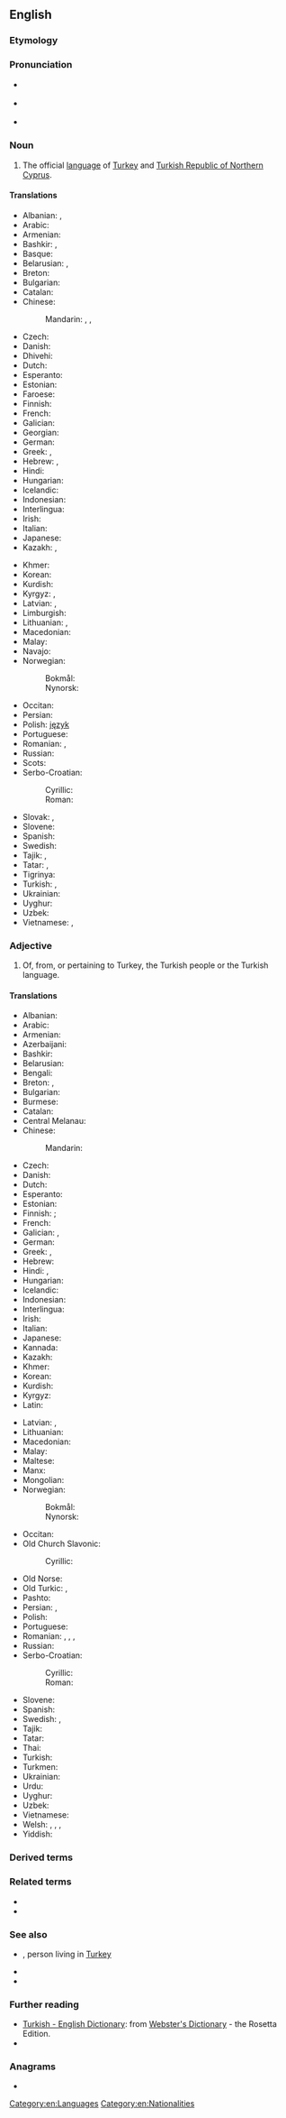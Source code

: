==English==
{{interwiktionary|code=tr}}
{{wikipedia}}

===Etymology===
{{suffix|en|Turk|ish}}

===Pronunciation===
* {{a|UK}} {{IPA|en|/ˈtɜː.kɪʃ/}}
* {{a|US}} {{IPA|en|/ˈtɝ.kɪʃ/}}
* {{audio|en|En-us-Turkish.ogg|Audio (US)}}

===Noun===
{{en-noun|-}}

# The official [[language]] of [[Turkey]] and [[Turkish Republic of Northern Cyprus]].

====Translations====
{{trans-top|official language of Turkey and Turkish Republic of Northern Cyprus}}
* Albanian: {{t|sq|turkisht}}, {{t|sq|[[gjuha]] [[turke]]}}
* Arabic: {{t+|ar|تُرْكِيَّة|f}}
* Armenian: {{t+|hy|թուրքերեն}}
* Bashkir: {{t|ba|төрөк теле|sc=Cyrl}}, {{t|ba|төрөксә|sc=Cyrl}}
* Basque: {{t+|eu|turkiera}}
* Belarusian: {{t|be|турэ́цкая мо́ва|f|sc=Cyrl}}, {{t|be|турэ́цкая|f|sc=Cyrl}}
* Breton: {{t+|br|turkeg|m}}
* Bulgarian: {{t+|bg|ту́рски|m|sc=Cyrl}}
* Catalan: {{t+|ca|turc|m}}
* Chinese:
*: Mandarin: {{t+|cmn|土耳其語|sc=Hani}}, {{t+|cmn|土耳其语|tr=tǔ'ěrqíyǔ|sc=Hani}}, {{t|cmn|土耳其文|tr=tǔ'ěrqíwén|sc=Hani}}
* Czech: {{t|cs|[[turecký]] [[jazyk]]|m}} {{t+|cs|turečtina|f}}
* Danish: {{t+|da|tyrkisk|n}}
* Dhivehi: {{t|dv|ތުރުކީ|sc=Thaa}}
* Dutch: {{t+|nl|Turks|n}}
* Esperanto: {{qualifier|[[lingvo]]}} {{t|eo|turka}}
* Estonian: {{t|et|türgi keel}}
* Faroese: {{t+|fo|turkiskt|n}}
* Finnish: {{t+|fi|turkki}}
* French: {{t+|fr|turc|m}}
* Galician: {{t+|gl|turco|m}}
* Georgian: {{t+|ka|თურქული}}
* German: {{t+|de|Türkisch|n}}
* Greek: {{t+|el|τουρκικά|n-p}}, {{t+|el|τούρκικα|n-p}}
* Hebrew: {{t|he|טורקית|f|tr=turkít|sc=Hebr}}, {{t|he|תורכית|f|tr=turkít|sc=Hebr}}
* Hindi: {{t+|hi|तुर्की}}
* Hungarian: {{t+|hu|török}}
* Icelandic: {{t+|is|tyrkneska|f}}
* Indonesian: {{t-check|id|[[bahasa]] [[Turki]]}} <!-- was "[[bahasa]] [[Turki]]" - assumed sum-of-parts; if an idiom, remove the embedded wikilinks to the individual words. see [[User:Kephir/gadgets/xte#Translation_fixing]] -->
* Interlingua: {{t|ia|turco}}
* Irish: {{t|ga|Tuircis}}
* Italian: {{t+|it|turco|m}}
* Japanese: {{t+|ja|トルコ語|tr=トルコご, torukogo}}
* Kazakh: {{t|kk|түрік тілі|sc=Cyrl}}, {{t|kk|түрікше}}
{{trans-mid}}
* Khmer: {{t|km|ទួរគី}}
* Korean: {{t+|ko|터키어}}
* Kurdish: {{t+|kmr|tirkî|f}}
* Kyrgyz: {{t|ky|түркчө}}, {{t+|ky|түркча}}
* Latvian: {{t|lv|turku valoda|f}}, {{t|lv|turku}}
* Limburgish: {{t+|li|Törksj|n}}
* Lithuanian: {{t+|lt|turkų kalba|f}}, {{t+|lt|turkų}}
* Macedonian: {{t|mk|турски|m}}
* Malay: {{t|ms|bahasa Turki}}
* Navajo: {{t|nv|Tʼóok bizaad}}
* Norwegian:
*: Bokmål: {{t+|nb|tyrkisk|m}}
*: Nynorsk: {{t+|nn|tyrkisk|m}}
* Occitan: {{t+|oc|turc|m}}
* Persian: {{t+|fa|ترکی|tr=torki|sc=fa-Arab}}
* Polish: [[język]] {{t+|pl|turecki|m-in}}
* Portuguese: {{t+|pt|turco|m}}
* Romanian: {{t+|ro|turcă|f}}, {{t|ro|[[limba]] [[turcă]]|f}}
* Russian: {{t+|ru|туре́цкий|m}}
* Scots: {{t|sco|Turkis}}
* Serbo-Croatian:
*: Cyrillic: {{t|sh|ту̀рскӣ|m|sc=Cyrl}}
*: Roman: {{t+|sh|tùrskī|m}}
* Slovak: {{t|sk|turecký jazyk|m}}, {{t+|sk|turečtina|f}}
* Slovene: {{t+|sl|túrščina|f}}
* Spanish: {{t+|es|turco|m}}
* Swedish: {{t+|sv|turkiska}}
* Tajik: {{t+|tg|туркӣ|sc=Cyrl}}, {{t|tg|забони туркӣ|sc=Cyrl}}
* Tatar: {{t|tt|төрек теле|sc=Cyrl}}, {{t|tt|төрекча|sc=Cyrl}}
* Tigrinya: {{t|ti|ቱርከኛ}}
* Turkish: {{t+|tr|Türkçe}}, {{t+|tr|Türk dili}}
* Ukrainian: {{t+|uk|туре́цька|f|sc=Cyrl}}
* Uyghur: {{t+|ug|تۈركچە}}
* Uzbek: {{t+|uz|turkcha}}
* Vietnamese: {{t|vi|tiếng Thổ Nhĩ Kỳ}}, {{t|vi|tiếng Thổ}}
{{trans-bottom}}

===Adjective===
{{en-adj|-}}

# Of, from, or pertaining to Turkey, the Turkish people or the Turkish language.

====Translations====
{{trans-top|of, from or pertaining to Turkey, the Turkish people or the Turkish language}}
* Albanian: {{t+|sq|turk}}
* Arabic: {{t|ar|تُرْكِيّ}}
* Armenian: {{t+|hy|թուրքական}}
* Azerbaijani: {{t+|az|türk}}
* Bashkir: {{t|ba|төрөк}}
* Belarusian: {{t|be|турэ́цкі}}
* Bengali: {{t+|bn|তুর্কি}}
* Breton: {{t+|br|turk}}, {{qualifier|relating to the language}} {{t|br|turkek}}
* Bulgarian: {{t+|bg|ту́рски}}
* Burmese: {{t|my|တူရကီ}}
* Catalan: {{t+|ca|turc|m}}
* Central Melanau: {{t|mel|Tereki}}
* Chinese:
*: Mandarin: {{qualifier|of Turkey}} {{t+|cmn|土耳其|tr=Tǔěrqí de|alt=土耳其的|sc=Hani}}
* Czech: {{t+|cs|turecký}}
* Danish: {{t+|da|tyrkisk}}
* Dutch: {{t+|nl|Turks|n}}
* Esperanto: {{t|eo|turka}}
* Estonian: {{t|et|türgi}}
* Finnish: {{t+|fi|turkkilainen}}; {{t+|fi|turkinkielinen}} {{gloss|in Turkish language}}
* French: {{t+|fr|turc|m}}
* Galician: {{t+|gl|turco|m}}, {{t|gl|turca|f}}
* German: {{t+|de|türkisch}}
* Greek: {{t+|el|τούρκικος}}, {{t+|el|τουρκικός}}
* Hebrew: {{t+|he|טוּרְקִי|tr=turki}}
* Hindi: {{t|hi|तुर्कीयाई}}, {{t+|hi|तुर्की}}
* Hungarian: {{t+|hu|török}}
* Icelandic: {{t+|is|tyrkneskur}}
* Indonesian: {{t|id|turki}}
* Interlingua: {{t|ia|turc}}
* Irish: {{t|ga|Turcach}}
* Italian: {{t+|it|turco|m}}
* Japanese: {{t+|ja|トルコ|tr=Toruko no|alt=トルコの}}
* Kannada: {{t+|kn|ತುರುಕ}}
* Kazakh: {{t|kk|түрік}}
* Khmer: {{t+|km|តួកគី}}
* Korean: {{t+|ko|터키|alt=터키의}}
* Kurdish: {{t+|kmr|tirkî}}
* Kyrgyz: {{t+|ky|түрк}}
* Latin: {{t|la|turcicus}}
{{trans-mid}}
* Latvian: {{t|lv|turku}}, {{t|lv|turcisks}}
* Lithuanian: {{t|lt|turkiškas}}
* Macedonian: {{t|mk|турски}}
* Malay: {{t|ms|Turki}}
* Maltese: {{t|mt|Tork}}
* Manx: {{t|gv|Turkagh}}
* Mongolian: {{t|mn|турк}}
* Norwegian:
*: Bokmål: {{t+|nb|tyrkisk}}
*: Nynorsk: {{t+|nn|tyrkisk}}
* Occitan: {{t+|oc|turc}}
* Old Church Slavonic:
*: Cyrillic: {{t|cu|тѷрчьскъ|sc=Cyrs}}
* Old Norse: {{t|non|tyrkneskr}}
* Old Turkic: {{t|otk|𐱅𐰇𐰼𐰜}}, {{t|otk|𐱅𐰇𐰼𐰚}}
* Pashto: {{t+|ps|ترکي|tr=torkí}}
* Persian: {{t+|fa|ترک|tr=tork}}, {{t|fa|ترکیهای|tr=torkiye’i}}
* Polish: {{t+|pl|turecki}}
* Portuguese: {{t+|pt|turco|m}}
* Romanian: {{t+|ro|turc|m}}, {{t+|ro|turcă|f}}, {{t+|ro|turcesc|m}}, {{t|ro|turcească|f}}
* Russian: {{t+|ru|туре́цкий}}
* Serbo-Croatian:
*: Cyrillic: {{t|sh|ту̀рскӣ}}
*: Roman: {{t+|sh|tùrskī}}
* Slovene: {{t+|sl|túrški}}
* Spanish: {{t+|es|turco}}
* Swedish: {{t+|sv|turkisk|c}}, {{t+|sv|turkiskt|n}}
* Tajik: {{t+|tg|туркӣ}}
* Tatar: {{t+|tt|төрек}}
* Thai: {{t+|th|ตุรกี}}
* Turkish: {{t+|tr|Türk}}
* Turkmen: {{t|tk|türk}}
* Ukrainian: {{t+|uk|туре́цький}}
* Urdu: {{t+|ur|ترکی|tr=turkī}}
* Uyghur: {{t|ug|تۈرك}}
* Uzbek: {{t+|uz|turk}}
* Vietnamese: {{t|vi|Thổ Nhĩ Kì}}
* Welsh: {{t|cy|twrcaidd}}, {{t|cy|twrciaidd}}, {{t|cy|tyrcaidd}}, {{t|cy|tyrciaidd}}
* Yiddish: {{t|yi|טערקיש}}
{{trans-bottom}}

===Derived terms===
{{der4|en
|Ottoman Turkish
|Turkish alphabet
|Turkish Angora
|Turkish bath
|Turkish bread
|Turkish coffee
|Turkish corsair
|Turkish delight
|Turkishly
|Turkishness
|Turkish pizza
|Turkish Republic
|Turkish towel
|Turkish Van
|Turkish Vankedisi}}

===Related terms===
* {{l|en|Turkic}}
* {{l|en|turquoise}}

===See also===
* {{l|en|Turk}}, person living in [[Turkey]]
* {{langcat|tr}}
* {{langlist}}

===Further reading===
* [https://web.archive.org/web/20040413025555/http://www.websters-online-dictionary.org/definition/Turkish-english/ Turkish - English Dictionary]: from [https://web.archive.org/web/20120223164907/http://www.websters-online-dictionary.org/ Webster's Dictionary] - the Rosetta Edition.
* {{ISO 639|link=Ethnologue|1code=tr|code=tur}}

===Anagrams===
* {{anagrams|en|a=hikrstu|ski-thru}}

[[Category:en:Languages]]
[[Category:en:Nationalities]]